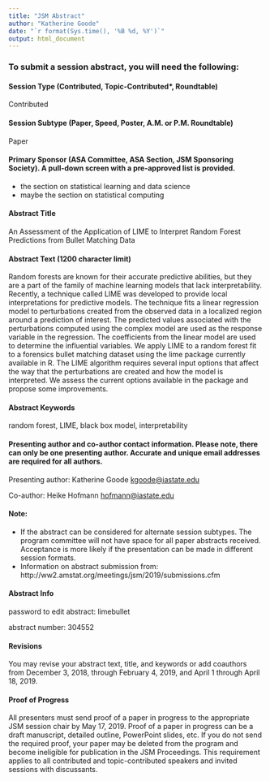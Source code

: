 ```yaml
---
title: "JSM Abstract"
author: "Katherine Goode"
date: "`r format(Sys.time(), '%B %d, %Y')`"
output: html_document
---
```


### To submit a session abstract, you will need the following:

#### Session Type (Contributed, Topic-Contributed*, Roundtable)

Contributed

#### Session Subtype (Paper, Speed, Poster, A.M. or P.M. Roundtable)

Paper

#### Primary Sponsor (ASA Committee, ASA Section, JSM Sponsoring Society). A pull-down screen with a pre-approved list is provided.

- the section on statistical learning and data science 
- maybe the section on statistical computing

#### Abstract Title

An Assessment of the Application of LIME to Interpret Random Forest Predictions from Bullet Matching Data

#### Abstract Text (1200 character limit)

Random forests are known for their accurate predictive abilities, but they are a part of the family of machine learning models that lack interpretability. Recently, a technique called LIME was developed to provide local interpretations for predictive models. The technique fits a linear regression model to perturbations created from the observed data in a localized region around a prediction of interest. The predicted values associated with the perturbations computed using the complex model are used as the response variable in the regression. The coefficients from the linear model are used to determine the influential variables. We apply LIME to a random forest fit to a forensics bullet matching dataset using the lime package currently available in R. The LIME algorithm requires several input options that affect the way that the perturbations are created and how the model is interpreted. We assess the current options available in the package and propose some improvements.

#### Abstract Keywords

random forest, LIME, black box model, interpretability

#### Presenting author and co-author contact information. Please note, there can only be one presenting author. Accurate and unique email addresses are required for all authors.

Presenting author: Katherine Goode <kgoode@iastate.edu>

Co-author: Heike Hofmann <hofmann@iastate.edu>

#### Note:

- If the abstract can be considered for alternate session subtypes. The program committee will not have space for all paper abstracts received. Acceptance is more likely if the presentation can be made in different session formats.
- Information on abstract submission from: http://ww2.amstat.org/meetings/jsm/2019/submissions.cfm 

#### Abstract Info

password to edit abstract: limebullet

abstract number: 304552

#### Revisions

You may revise your abstract text, title, and keywords or add coauthors from December 3, 2018, through February 4, 2019, and April 1 through April 18, 2019.

#### Proof of Progress

All presenters must send proof of a paper in progress to the appropriate JSM session chair by May 17, 2019. Proof of a paper in progress can be a draft manuscript, detailed outline, PowerPoint slides, etc. If you do not send the required proof, your paper may be deleted from the program and become ineligible for publication in the JSM Proceedings. This requirement applies to all contributed and topic-contributed speakers and invited sessions with discussants.